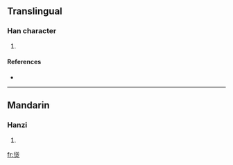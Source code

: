 ==Translingual==

===Han character===
{{Han char|rn=86|rad=火|as=11|sn=15|four=2880<sub>8</sub>|canj=竹人火 (HOF)}}

# {{defn|Han|sort=火11}}

====References====
* {{Han ref|kx=0680.340|dkj=19345|hdz=32229.070|uh=71A7|ud=29095|bh=E671|bd=58993}}

----

==Mandarin==

===Hanzi===
{{cmn-hanzi|pin=[[zōng]] ([[zong1]])|wg=tsung<sup>1</sup>}}

# {{defn|Mandarin|sort=火11}}

[[fr:熧]]